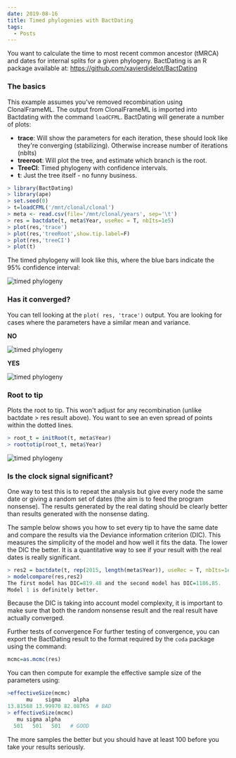 ```yaml
---
date: 2019-08-16
title: Timed phylogenies with BactDating
tags:
  - Posts
---
```


You want to calculate the time to most recent common ancestor (tMRCA) and dates for internal splits for a given phylogeny.
BactDating is an R package available at: https://github.com/xavierdidelot/BactDating

### The basics

This example assumes you've removed recombination using ClonalFrameML. The output from ClonalFrameML is imported into Bactdating with the command `loadCFML`.
BactDating will generate a number of plots:

- **trace**: Will show the parameters for each iteration, these should look like they're converging (stabilizing). Otherwise increase number of iterations (nbIts)
- **treeroot**: Will plot the tree, and estimate which branch is the root.
- **TreeCI**: Timed phylogeny with confidence intervals.
- **t**: Just the tree itself - no funny business.

```r
> library(BactDating)
> library(ape)
> set.seed(0)
> t=loadCFML('/mnt/clonal/clonal')
> meta <- read.csv(file='/mnt/clonal/years', sep='\t')
> res = bactdate(t, meta$Year, useRec = T, nbIts=1e5)
> plot(res,'trace')
> plot(res,'treeRoot',show.tip.label=F)
> plot(res,'treeCI')
> plot(t)
```

The timed phylogeny will look like this, where the blue bars indicate the 95% confidence interval:

![timed phylogeny](./bact_1.png "timed phylogeny")

### Has it converged?

You can tell looking at the `plot( res, 'trace')` output. You are looking for cases where the parameters have a similar mean and variance.

**NO**

![timed phylogeny](./bact_2.png "timed phylogeny")

**YES**

![timed phylogeny](./bact_3.png "timed phylogeny")

### Root to tip

Plots the root to tip. This won't adjust for any recombination (unlike bactdate > res result above). You want to see an even spread of points within the dotted lines.

```r
> root_t = initRoot(t, meta$Year)
> roottotip(root_t, meta$Year)
```

![timed phylogeny](./bact_4.png "timed phylogeny")

### Is the clock signal significant?

One way to test this is to repeat the analysis but give every node the same date or giving a random set of dates (the aim is to feed the program nonsense). The results generated by the real dating should be clearly better than results generated with the nonsense dating.

The sample below shows you how to set every tip to have the same date and compare the results via the Deviance information criterion (DIC). This measures the simplicity of the model and how well it fits the data. The lower the DIC the better. It is a quantitative way to see if your result with the real dates is really significant.

```r
> res2 = bactdate(t, rep(2015, length(meta$Year)), useRec = T, nbIts=1e4)
> modelcompare(res,res2)
The first model has DIC=819.48 and the second model has DIC=1186.85.
Model 1 is definitely better.
```

Because the DIC is taking into account model complexity, it is important to make sure that both the random nonsense result and the real result have actually converged.

Further tests of convergence
For further testing of convergence, you can export the BactDating result to the format required by the `coda` package using the command:

```r
mcmc=as.mcmc(res)
```

You can then compute for example the effective sample size of the parameters using:

```r
>effectiveSize(mcmc)
      mu    sigma    alpha
13.81568 13.99970 82.08765  # BAD
> effectiveSize(mcmc)
   mu sigma alpha
  501   501   501   # GOOD
```

The more samples the better but you should have at least 100 before you take your results seriously.
